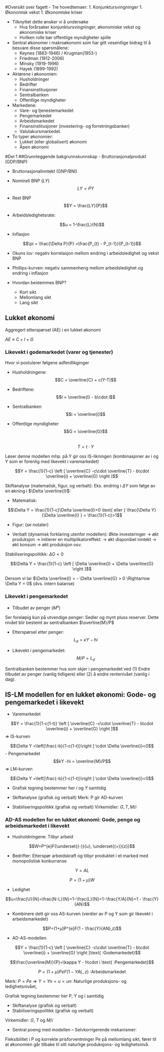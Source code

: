 #Oversikt over fagett
- Tre hovedtemaer: 
    1. Konjunktursvingninger
    1. Økonomisk vekst
    1. Økonomiske kriser

- Tilknyttet dette ønsker vi å undersøke
    + Hva forårsaker konjunktursvingninger, økonomiske vekst og økonomiske kriser
    + Hvilken rolle bør offentlige myndigheter spille
    
- Sentral økonomer i makroøkonomi som har gitt vesentlige bidrag til å besvare disse spørsmålene:
    + Keynes (1883-1946) / Krugman(1953-)
    + Friedman (1912-2006)
    + Minsky (1919-1996)
    + Hayek (1899-1992) 
    
- Aktørene i økonomien:
    + Husholdninger 
    + Bedrifter 
    + Finansinstitusjoner 
    + Sentralbanken 
    + Offentlige myndigheter

- Markedene: 
    + Vare- og tjenestemarkedet
    + Pengemarkedet 
    + Arbeidsmarkedet
    + Finansinstitusjoner (investering- og forretningsbanker) 
    + Valutakursmarkedet.

- To typer økonomier:
    + Lukket (eller globalisert) økonomi
    + Åpen økonomi
    
#Del 1
##Grunnleggende bakgrunnskunnskap
- Bruttonasjonalprodukt (GDP/BNP)

- Bruttonasjonalinntekt (GNP/BNI)

- Nominell BNP ($LY$)
$$LY = PY$$
- Reel BNP
$$Y = \frac{LY}{P}$$

- Arbeidsledighetsrate:

$$u = 1-\frac{L}{N}$$

- Inflasjon 

$$\pi = \frac{\Delta P}{P} =\frac{P_{t} - P_{t-1}}{P_{t-1}}$$

- Okuns lov:
negativ korrelasjon mellom endring i arbeidsledighet og vekst BNP 

- Phillips-kurven:
negativ sammenheng mellom arbeidsledighet og endring i inflasjon

- Hvordan bestemmes BNP?
    + Kort sikt
    + Mellomlang sikt
    + Lang sikt

## Lukket økonomi
Aggregert etterspørsel (AE) i en lukket økonomi    

$AE \equiv C + I + G$

### Likevekt i godemarkedet (varer og tjenester)

Hvor vi postulerer følgene adferdlikginger

- Husholdningene:
$$C = \overline{C} + c(Y-T)$$
- Bedriftene:
$$I = \overline{I} - b\cdot i$$

- Sentralbanken
$$i = \overline{i}$$

- Offentlige myndigheter
$$G = \overline{G}$$  
$$T = t\cdot Y$$ 

Løser denne modellen mhp. på Y gir oss IS-likningen (kombinasjoner av i og Y som er forenlig med likevekt i varemarkedet)

$$Y = \frac{1}{1-c}  \left [ \overline{C} -c\cdot \overline{T} - b\cdot \overline{i} + \overline{G}  \right ]$$

Skiftanalyse (matematisk, figur, og verbalt): Eks. endring i $\Delta Y$ som følge av en økning i $\Delta \overline{I}$:

- Matematisk:

$$\Delta Y = \frac{1}{1-c}\Delta  \overline{I}>0 \text{ eller } \frac{\Delta Y}{\Delta  \overline{I} } = \frac{1}{1-c}>1$$

- Figur: (se notater)

- Verbalt  (dynamisk forklaring utenfor modellen):
Økte investeringer $\rightarrow$ økt produksjon $\rightarrow$ initierer en multiplikatoreffekt: $\rightarrow$ økt disponibel inntekt $\rightarrow$ økt konsum $\rightarrow$ økt produksjon osv.

Stabiliseringspolitikk: $\Delta G <0$

$$\Delta Y = \frac{1}{1-c}  \left [ \Delta \overline{I} + \Delta \overline{G} \right ]$$

Dersom vi lar $\Delta \overline{I} = - \Delta \overline{G} > 0 \Rightarrow \Delta Y = 0$ (dvs. intern balanse)

### Likevekt i pengemarkedet 
- Tilbudet av penger ($M^{s}$)

Ser foreløpig kun på utvendige penger: Sedler og mynt pluss reserver. Dette nivået blir bestemt av sentralbanken
$\overline{M}/P$

- Etterspørsel etter penger:
$$L_{d} = \kappa Y -hi$$

- Likevekt i pengemarkedet: 
$$M/P = L_{d}$$  

Sentralbanken bestemmer hva som skjer i pengemarkedet ved
(1) Endre tilbudet av penger (vanlig tidligere) eller (2) å endre rentenivået (vanlig i dag).

## IS-LM modellen for en lukket økonomi: Gode- og pengemarkedet i likevekt

- Varemarkedet

$$Y = \frac{1}{1-c(1-t)}  \left [ \overline{C} -c\cdot \overline{T} - b\cdot \overline{i} + \overline{G}  \right ]$$
$\Rightarrow$ IS-kurven

$$\Delta Y =\left[\frac{-b}{1-c(1-t)}\right ]   \cdot \Delta \overline{i}<0$$
- Pengemarkedet
$$kY -hi = \overline{M}/P$$
$\Rightarrow$ LM-kurven

$$\Delta Y =\left[\frac{-b}{1-c(1-t)}\right ]   \cdot \Delta \overline{i}<0$$

- Grafisk tegning bestemmer her $i$ og $Y$ samtidig

- Skiftanalyse (grafisk og verbalt)
Merk: P gir AD-kurven

- Stabiliseringspolitikk (grafisk og verbalt)
Virkemidler: $G, T, M/i$

### AD-AS modellen for en lukket økonomi: Gode, penge og arbeidsmarkedet i likevekt

- Husholdningene: Tilbyr arbeid

$$W=P^{e}F(\underset{(-)}{u}, \underset{(+)}{z})$$

- Bedrifter: Etterspør arbeidskraft og tilbyr produktet i et marked med monopolistisk konkurranse

$$Y=AL$$

$$P=(1+μ)W$$

- Ledighet

$$u=\frac{U}{N}=\frac{N-L}{N}=1−\frac{L}{N}=1−\frac{Y/A}{N}=1 - \frac{Y}{AN}$$

- Kombinere dett gir oss AS-kurven (verdier av P og Y som gir likevekt i arbeidsmarkedet)

$$P=(1+μ)P^{e}F(1 - \frac{Y}{AN},z)$$

- AD-AS-modellen

$$Y = \frac{1}{1-c}  \left [ \overline{C} -c\cdot \overline{T} - b\cdot \overline{i} + \overline{G}  \right ]\text{ :Godemarkedet}$$ 

$$\frac{\overline{M}}{P}=\kappa Y - h\cdot i  \text{ :Pengemarkedet}$$

$$P=(1+μ)PeF(1−YAL,z) \text{ :Arbeidsmarkedet}$$ 

Merk: $P=Pe⇒Y=Yn=u=un$: Naturlige produksjons- og ledighetsnivået,

Grafisk tegning bestemmer her P, Y
og i samtidig

- Skiftanalyse (grafisk og verbalt)
- Stabiliseringspolitikk (grafisk og verbalt)

Virkemidler: $G$, $T$ og $M/i$

- Sentral poeng med modellen – Selvkorrigerende mekanismer:

Fleksibilitet i P og korrekte prisforventninger Pe
 på mellomlang sikt, fører til at økonomien går tilbake til sitt naturlige produksjons- og ledighetsnivå.

<!--

### IS-LM modellen for en åpen økonomi: Gode-, penge- og valutakursmarkedet i likevekt

- Tre fundamentale endringer fra en lukket økonomi:

1. Handel med utlandet

1. Internasjonale finansmarkeder

1. Fast eller flytende kurs

$$AE = C+I+G+NX$$

$$ NX=EX−R∗IM    $$

$$ BP = CA + CP + OR=0 $$

CU=Driftsregnskapet: Nettoeksport, Nettofinansinntekter(aksjer og obligasjoner), Nettoverføringer

CA=Kapitalregnskapet: Nettoendringer i fordringer og gjeld ovenfor utlandet

- To stabiliseringsmål:

1. Intern balanse (produksjon lik naturlig produksjonsnivå)

1. Ekstern balanse (rimelig nivå på utenlandsgjelden)

- Handel med utlandet (avhenger blant annet av relative prisnivået mellom innenlandske og utenlandske varer)

Realvalutakursen: $R=\frac{EP}{P}$

- E: Pris (nominell) per enhet av utenlandsk (innenlandsk) valuta E  (1/E)

- Postulerer følgende adferdsligninger for handelsbalansen

$$IM=X(\underset{(-)}{R}, \underset{(+)}{Y}) =  -m_{1}R + x_{2}Y $$
$$EX=X(\underset{(+)}{R}, \underset{(+)}{Y^{*}}) = x_{1}R + x_{2}Y^{*}  $$

Det betyr at

- $$NX = EX - IM = x_{1}R + x_{2}Y^{*} + m_{1}R - x_{2}Y$$

Legger til grunn i dette kurset at $\frac{\Delta NX}{\Delta R}/>0$  (i praksis kan dette ta litt tid)

- internasjonale finansmarkeder (renteparitetsbetingelsen)

$$(1+i_{t+1})=(1+i_{t+1}^{*})\frac{E_{t+1}^{e}}{E_{t}}$$

- Myndighetene kan velge fast eller flytende kurs

Flytende: 

$E=\frac{(1+i)}{(1+i)}E^{e}$ 

Fast (troverdig $⇒E=E_{e}$): 

$i =i^{*}$

- Modellen
1. $$Y = \frac{1}{1-c-R?}  \left [ \overline{C} -c\cdot \overline{T} - b\cdot \overline{i} + \overline{G}  \right ]$$
1. $$\frac{M}{P}=\kappa\cdot Y + h\cdot i$$
1. $$E = \frac{1+i^{*}}{1 + i} \text{ Flytende kursregime}$$
1. $$i = i^{*} \text{ Fastkursregime}$$

- IS-kurven under fast og flytende kurs

Generelt fører lavere rente til høyere produksjon.

Men multiplikatoren blir mindre ved en åpen økonomi, grunnet importlekkasje.

Helningen på kurven er slakere under flytende kurs enn med fast kurs. Det skyldes at lavere rente under flytende kurs fører til en depresiering av den nominelle og realvalutakursen, noe som forbedrer landets konkurranse evne og dermed fører til økt etterspørsel gjennom økt nettoeksport.

- LM modellen stigende under fast og horisontal under fast(?)

- Skiftanalyse (grafisk og verbalt)

Merk: P gir AS-kurven.

- Stabiliseringspolitikk (grafisk og verbalt)

Virkemidler: $G$, $T$ og $M/i$
 (Flytende) og
$G$,$T$ og($E$)
 (Fast kurs)
 

### Mundell-Fleming (IS-LM for en åpne økonomi) modellen 

- AS-kurven samme som under en lukket økonomi.
- AD-kurven er fallende ved at økt priser fører til lavere etterspørsel.
- Sentralt poeng med modellen – Selvkorrigerende mekanismer:

Fleksibilitet i P og korrekte prisforventninger Pe
på sikt, fører til at økonomien på sikt går tilbake til sin naturlige produksjons- og ledighetsnivå.

# Del 2: Økonomisk vekst

## Introduksjon økonomisk vekst

-
YL↑⇒Høyere levestendard ⇒Lykke(?)
- Empiriske observasjoner:

Rike land: Har vokst og BNP per innbygger har konvergert.

Fattige land: Ingen slik klar sammenheng.

- Forklaringer:

Institusjoner, korrupsjon, sterk befolkningsvekst etc.

## Solow model for økonomisk vekst

- Hvordan forstå vekst?  Benytte Solow-modellen som består av tre komponenter:

- (1) Produktfunksjonen

$$Y=F(K,AL) \text{ } F^{'}_{K}>0, F^{''}_{KK}<0, F^{'}_{L}>0, F^{''}_{LL}<0$$

Konstant skalautbytte $\Rightarrow$

$$y=f(k) \text{  } f^{'}_{k}>0, f{''}_{k}>0 \text{ (produktfunksjonen på intensiv form)}$$ 

- (2) Sparing

Lukket økonomi (og uten offentlig sektor)

$$I=S$$

$$I=S=sY \Leftrightarrow \frac{I}{L} = \frac{sY}{L} f(k)$$
 
- (3) Kapitalakkumulasjon

**Enkel utgave (uten teknologisk framgang og befolkningsvekst):**

$$\Delta K=−\delta K+I$$

$$ \frac{\Delta K}{L} = \frac{\delta K}{L} + \frac{}{L}  $$

$$ \Delta k = sf(k)−\delta\cdot k $$

**Vanlig utgave (med teknologisk framgang, $a$, og befolkningsvekst, $n$,)**:

$$ \Delta k = sf(k)− (\delta +n + a)k $$

- Modellens prediksjon (bør også kunne vises grafisk):

Uavhengig av det initiale kapitalnivået, vil økonomien på sikt konvergere mot en steady state:

$$sf(kss)=(δ+n+a)kss$$

$$yss=f(kss)$$

I den enkle versjonen vil veksten i produksjonen (BNP) våre lik null.

I den vanlige versjonen vil veksten i produksjonen (BNP) våre lik befolkningsveksten pluss teknologiveksten.

Dette tilsvarer trendlinjen eller potensielle produksjonen, som vi snakket om i Del 1 av dette kurset

- Skiftanalyse (bør også kunne vises grafisk)

Økt sparing vil gi en ny og høyere steady state.

Befolkningsvekst (fødselsrater + nettoinnvandring)) vil gi en ny og lavere steady state.

# Del 3: Økonomiske kriser

## Tema 1: Penger, kreditt og bankadferd

## Pengens funksjoner

- Penger som gjeld

Utvendige penger (M0(M1)):

Skapt av sentralbanken og består av sedler, mynt pluss forretningsbankenes innskuddskontoer i sentralbanken.

Innvendige penger(M1(M2)-M0(M1)) :

Skapt av bankene ved at de krediterer sine innskuddskontoer.

## Tre arketyper for banksystemets forskjellige utforminger

- System 1: Lånebasert økonomi

Problemer:

Uelastisk kredittilbud.

Kostnader ved å flytte reserver mellom forretningsbankene.

- System 2: Fraksjonsbasert bankvirksomhet uten sentralbank

Problemer:

Åpne for løp på bankene.

Kostnader ved å flytte reserver mellom forretningsbankene.

- System 3: Fraksjonsbasert bankvirksomhet med sentralbank og fiat penger

Problemer:

Systemrisiko.

Vilkårlig omfordeling av formue.

## Banker og systemrisiko

- Bloos rule: Innskuddsgaranti gjør det mer lønnsomt å velge prosjekter med unødvendig

Dersom alle banker går får en slik løsning  Systemrisiko.

- Høyere egenkapitalkrav til bankene vil føre (1)Lavere forventede utbetalinger ved systemrisiko (2) Gradvis substitusjon over fra forretningsmodeller med overdreven risiko.

## Tema 2: Statsgjeld

## Konsolidert budsjettbetingelse for offentlig sektor

Offentlig sektor

$$B_{t}^{f} = (1+i_{t-1})B_{t-1}^{f} + (G_{t} - T_{t}) - SNG_{t}$$

Sentralbanken

$$i_{t-1}B_{t-1}^{m} + \Delta B_{t}^{m} = \Delta M_{t} + SNG_{t}$$

Statsgjeld

$$Bt=Btf−Btm$$

- Ved å kombinere uttrykkene ovenfor, får vi den konsoliderte budsjettbetingelsen for offentlig sektor

$$B_{t} = (1+i)B + (G_{t}-T_{t}) - \Delta M_{t}$$

## Dynamikken i statsgjelden over tid

Ved null inflasjon, $i_{t}=r_{t}$ og $ΔMt=0$ kan uttrykket ovenfor skrives som

$$\frac{B_{t}}{Y_{t}} = \frac{G_{t}-T_{t}}{Y_{t}} + \frac{B_{t-1}}{Y_{t-1}}(1 + r -g)$$


- Grafisk analyse for fire tifeller:

Viktigst:
$(1+r-g)>1$ og (i) $(G_{t}−T_{t})>0$ og (ii) $(G_{t}−T_{t})<0$

Mindre viktig:
$(1+r-g)<1$ (iii) $(G_{t}−T_{t})>0$ og (iv) $(G_{t}−T_{t})<0$

### Mulig tiltak for å forhindre en statsgjeldskrise

- Kutte i primærbudsjettet (øke T eller redusere G)
- Mislighold
- Inflasjon (man må gjøre sentralbanken mindre uavhengig)

## Tema 3: Likviditetsfellen og privat gjeld

### Hva er likviditetsfellen?

- Sitasjon hvor pengepolitikken ikke lengre kan påvirke realøkonomien på en ekspansiv måte: Kortsiktig nominell rente er (nær) lik null.
- Beskrevet først av Keynes i &quot;General Theory&quot; på 1930-tallet. Men blitt aktualisert etter den globale finanskrisen

### Hvordan havner man i en likviditetsfelle?

<!--
-
Case 1: Demografiske endringer (Krugman, 1998) ⇒Δ´C&lt;0
 (eks. spare mere til alderdommen)
 (eks. spare mere til alderdommen)

1−c(1−t)ΔY=1

Likviditetsfelle dersom rentereduksjonen ikke klarer å veie opp for nedgangen i konsumet som er en følge av de demografiske endringene:

ΔC´−b∙Δi0
)&lt;0

1−c(1−t)⇒ΔY=1

-
Case 2: Privat gjeldsreduksjon (Krugman og EggertsSon, 2012)⇒ΔDb&lt;0
 (Minsky moment)
 (Minsky moment)



1−c¯ (1−t)ΔY=1

Likviditetsfelle dersom rentereduksjonen ikke klarer å veie opp for nedgangen i konsumet som er en følge av gjeldsreduksjonen:

 θ∙ΔDb−b¯ ∙Δi0
)&lt;0

1−c¯ (1−t)⇒ΔY=1

-
Likviditetsfelle Y&lt;Yn

T=tY
  går ned. Redusert BNP og redusert skatter 
Bt/Yt
 øker. Gitt at sentralbanken ikke gis muligheten til å øke pengemengden for å kjøpe statsobligasjoner, vil en overgang til en likviditetsfelle lett kunne smitte over i en statsgjeldskrise.
T=tY
  går ned. Redusert BNP og redusert skatter 
Bt/Yt
 øker. Gitt at sentralbanken ikke gis muligheten til å øke pengemengden for å kjøpe statsobligasjoner, vil en overgang til en likviditetsfelle lett kunne smitte over i en statsgjeldskrise.
  går ned. Redusert BNP og redusert skatter Bt/Yt
 øker. Gitt at sentralbanken ikke gis muligheten til å øke pengemengden for å kjøpe statsobligasjoner, vil en overgang til en likviditetsfelle lett kunne smitte over i en statsgjeldskrise.
 øker. Gitt at sentralbanken ikke gis muligheten til å øke pengemengden for å kjøpe statsobligasjoner, vil en overgang til en likviditetsfelle lett kunne smitte over i en statsgjeldskrise.

## Hvordan komme ut av en likviditetsfelle?

- Den lukkede økonomi modellen forteller oss at finanspolitikken kan betraktes som en gratis lunsj:

1. (1)Vil kunne lukke produksjonsgapet.
2. (2)Vil stabilisere prisene
3. (3)Rentekostnader ved å gjøre dette vil være (tilnærmet) lik null.

- For en åpen økonomi er ikke situasjonen like enkel.  Dette vil bli forklart nærmere under forelesningen om krisen i eurosonen.

-->

